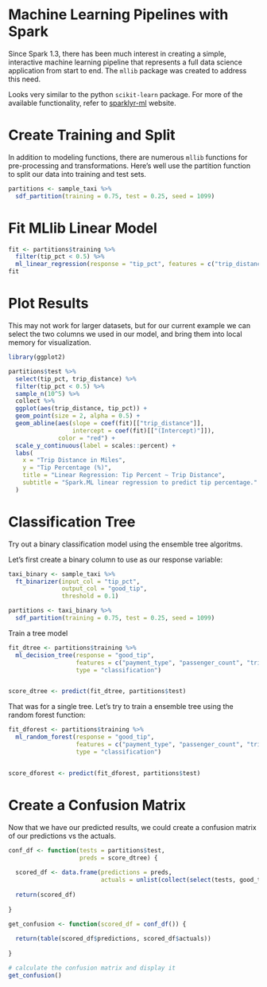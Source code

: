 # Machine Learning Pipelines with Spark 

Since Spark 1.3, there has been much interest in creating a simple, interactive machine learning pipeline that represents a full data science application from start to end. The `mllib` package was created to address this need.

Looks very similar to the python `scikit-learn` package. For more of the available functionality, refer to [sparklyr-ml](http://spark.rstudio.com/mllib.html) website.


# Create Training and Split

In addition to modeling functions, there are numerous `mllib` functions for pre-processing and transformations. Here's well use the partition function to split our data into training and test sets.

```r

partitions <- sample_taxi %>%
  sdf_partition(training = 0.75, test = 0.25, seed = 1099)


```



# Fit MLlib Linear Model

```r

fit <- partitions$training %>% 
  filter(tip_pct < 0.5) %>% 
  ml_linear_regression(response = "tip_pct", features = c("trip_distance"))
fit


```



# Plot Results

This may not work for larger datasets, but for our current example we can select the two columns we used in our model, and bring them into local memory for visualization.

```r

library(ggplot2)

partitions$test %>%
  select(tip_pct, trip_distance) %>%
  filter(tip_pct < 0.5) %>% 
  sample_n(10^5) %>% 
  collect %>%
  ggplot(aes(trip_distance, tip_pct)) +
  geom_point(size = 2, alpha = 0.5) +
  geom_abline(aes(slope = coef(fit)[["trip_distance"]],
                  intercept = coef(fit)[["(Intercept)"]]),
              color = "red") +
  scale_y_continuous(label = scales::percent) +
  labs(
    x = "Trip Distance in Miles",
    y = "Tip Percentage (%)",
    title = "Linear Regression: Tip Percent ~ Trip Distance",
    subtitle = "Spark.ML linear regression to predict tip percentage."
  )

```

# Classification Tree

Try out a binary classification model using the ensemble tree algoritms. 

Let's first create a binary column to use as our response variable:


```r


taxi_binary <- sample_taxi %>% 
  ft_binarizer(input_col = "tip_pct", 
               output_col = "good_tip", 
               threshold = 0.1) 

partitions <- taxi_binary %>%
  sdf_partition(training = 0.75, test = 0.25, seed = 1099)


```

Train a tree model

```r

fit_dtree <- partitions$training %>% 
  ml_decision_tree(response = "good_tip", 
                   features = c("payment_type", "passenger_count", "trip_distance"), 
                   type = "classification")


score_dtree <- predict(fit_dtree, partitions$test)


```

That was for a single tree. Let's try to train a ensemble tree using the random forest function:

```r


fit_dforest <- partitions$training %>% 
  ml_random_forest(response = "good_tip", 
                   features = c("payment_type", "passenger_count", "trip_distance"), 
                   type = "classification")


score_dforest <- predict(fit_dforest, partitions$test)


```


# Create a Confusion Matrix

Now that we have our predicted results, we could create a confusion matrix of our predictions vs the actuals.

```r

conf_df <- function(tests = partitions$test,
                    preds = score_dtree) {
  
  scored_df <- data.frame(predictions = preds, 
                          actuals = unlist(collect(select(tests, good_tip))))
  
  return(scored_df)
  
}

get_confusion <- function(scored_df = conf_df()) {
  
  return(table(scored_df$predictions, scored_df$actuals))
  
}

# calculate the confusion matrix and display it
get_confusion()

```

